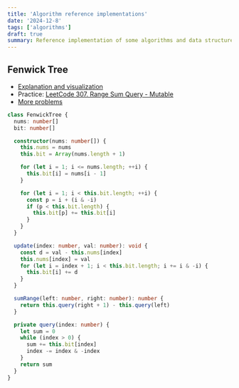 ```yaml
---
title: 'Algorithm reference implementations'
date: '2024-12-8'
tags: ['algorithms']
draft: true
summary: Reference implementation of some algorithms and data structures.
---
```


## Fenwick Tree

- [Explanation and visualization](https://www.youtube.com/watch?v=uSFzHCZ4E-8)
- Practice: [LeetCode 307. Range Sum Query - Mutable](https://leetcode.com/problems/range-sum-query-mutable/)
- [More problems](https://leetcode.com/problemset/algorithms/?topicSlugs=binary-indexed-tree&page=1)

```typescript
class FenwickTree {
  nums: number[]
  bit: number[]

  constructor(nums: number[]) {
    this.nums = nums
    this.bit = Array(nums.length + 1)

    for (let i = 1; i <= nums.length; ++i) {
      this.bit[i] = nums[i - 1]
    }

    for (let i = 1; i < this.bit.length; ++i) {
      const p = i + (i & -i)
      if (p < this.bit.length) {
        this.bit[p] += this.bit[i]
      }
    }
  }

  update(index: number, val: number): void {
    const d = val - this.nums[index]
    this.nums[index] = val
    for (let i = index + 1; i < this.bit.length; i += i & -i) {
      this.bit[i] += d
    }
  }

  sumRange(left: number, right: number): number {
    return this.query(right + 1) - this.query(left)
  }

  private query(index: number) {
    let sum = 0
    while (index > 0) {
      sum += this.bit[index]
      index -= index & -index
    }
    return sum
  }
}
```
